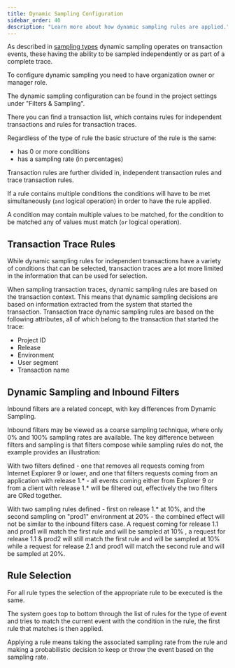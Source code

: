```yaml
---
title: Dynamic Sampling Configuration
sidebar_order: 40
description: "Learn more about how dynamic sampling rules are applied."
---
```


<!-- This will be temporarily commented out until we enable the error rules again
As described in [sampling types](/product/data-management-settings/dynamic-sampling/sampling-types/) dynamic sampling
operates on both error events and transaction events, with transaction events having the ability to be sampled
independently or as part of a complete trace.
-->

As described in [sampling types](/product/data-management-settings/dynamic-sampling/sampling-types/) dynamic sampling
operates on transaction events, these having the ability to be sampled independently or as part of a complete trace.

To configure dynamic sampling you need to have organization owner or manager role.

The dynamic sampling configuration can be found in the project settings under "Filters & Sampling".

<!-- This will be temporarily commented out until we enable the error rules again
You can find two lists one for error rules and one for transaction rules. The transaction rules list contains
both rules for independent transactions and rules for transaction traces.
-->

There you can find a transaction list, which contains rules for independent transactions and rules for transaction traces.

Regardless of the type of rule the basic structure of the rule is the same:

<!-- This will be temporarily commented out until we enable the error rules again
* has a type that determines the event type to which it applies (Error or Transaction).
-->

* has 0 or more conditions
* has a sampling rate (in percentages)

Transaction rules are further divided in, independent transaction rules and trace transaction rules.

If a rule contains multiple conditions the conditions will have to be met simultaneously (`and` logical operation) in
order to have the rule applied.

A condition may contain multiple values to be matched, for the condition to be matched any of values must match
(`or` logical operation).

## Transaction Trace Rules

<!--  This will be temporarily commented out until we enable the error rules again
While dynamic sampling rules for errors or independent transactions have a variety of conditions that can be selected
transaction traces are a lot more limited in the information that can be used for selection.
-->

While dynamic sampling rules for independent transactions have a variety of conditions that can be selected,
transaction traces are a lot more limited in the information that can be used for selection.

When sampling transaction traces, dynamic sampling rules are based on the transaction context.
This means that dynamic sampling decisions are based on information extracted from the system that started the transaction.
Transaction trace dynamic sampling rules are based on the following attributes,
all of which belong to the transaction that started the trace:

- Project ID
- Release
- Environment
- User segment
- Transaction name

## Dynamic Sampling and Inbound Filters

Inbound filters are a related concept, with key differences from Dynamic Sampling.

Inbound filters may be viewed as a coarse sampling technique, where only 0% and 100% sampling rates are available.
The key difference between filters and sampling is that filters compose while sampling rules do not, the example
provides an illustration:

With two filters defined - one that removes all requests coming from Internet Explorer 9 or lower, and one that filters
requests coming from an application with release 1.* - all  events coming either from Explorer 9 or from a client
with release 1.* will be filtered out, effectively the two filters are ORed together.

With two sampling rules defined - first on release 1.* at 10%, and the second sampling on "prod1" environment
at 20% - the combined effect will not be  similar to the inbound filters case. A request coming for release 1.1 and
prod1 will match the first rule and will be sampled at 10% , a request for release 1.1 & prod2 will still match the
first rule and will be sampled at 10% while a request for release 2.1 and prod1 will match the second rule and will be
sampled at 20%.

## Rule Selection

For all rule types the selection of the appropriate rule to be executed is the same.

The system goes top to bottom through the list of rules for the type of event and tries to match the current event with
the condition in the rule, the first rule that matches is then applied.

Applying a rule means taking the associated sampling rate from the rule and making a probabilistic decision to keep or
throw the event based on the sampling rate.
